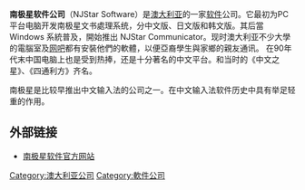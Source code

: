 {{Multiple issues|
{{Original research|time=2020-10-09T11:16:39+00:00}}
{{Unreferenced|time=2020-10-09T11:16:39+00:00}}
}}
'''南极星软件公司'''（NJStar Software）是[[澳大利亚|澳大利亚]]的一家[[软件|软件]]公司。它最初为PC平台电脑开发南极星文书處理系统，分中文版、日文版和韩文版。其后當 Windows 系統普及，開始推出 NJStar Communicator。现时澳大利亚不少大學的電腦室及[[网吧|网吧]]都有安裝他們的軟體，以便亞裔學生與家鄉的親友通讯。
在90年代末中国电脑上也是受到热捧，还是十分著名的中文平台。和当时的《中文之星》、《四通利方》齐名。

南极星是比较早推出中文输入法的公司之一。在中文输入法软件历史中具有举足轻重的作用。

==外部链接==
*[http://www.njstar.com/  南极星软件官方网站] {{Wayback|url=http://www.njstar.com/ |date=20100109093311 }}

{{公司小作品}}
[[Category:澳大利亚公司|Category:澳大利亚公司]]
[[Category:軟件公司|Category:軟件公司]]